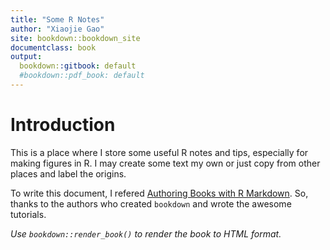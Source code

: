 ```yaml
---
title: "Some R Notes"
author: "Xiaojie Gao"
site: bookdown::bookdown_site
documentclass: book
output:
  bookdown::gitbook: default
  #bookdown::pdf_book: default
---
```


# Introduction

This is a place where I store some useful R notes and tips, especially for making figures in R. I may create some text my own or just copy from other places and label the origins. 

To write this document, I refered [Authoring Books with R Markdown](https://bookdown.org/yihui/bookdown/markdown-extensions-by-bookdown.html). So, thanks to the authors who created `bookdown` and wrote the awesome tutorials.

*Use `bookdown::render_book()` to render the book to HTML format.*